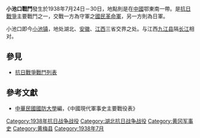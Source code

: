 {{Infobox Military Conflict|
campaign=|
image=|
caption=|
conflict=小池口戰鬥|
date=1938年7月24日－30日|
place=[[中國|中國]]鄂東南|
result=日軍佔領[[黄梅县|黄梅县]]小池口，國軍119師之691團幾乎全數陣亡|
combatant1=中華民國國民革命軍四兵團、28軍團|
combatant2=日軍之中國派遣軍6師團| 
commander1=[[李品仙|李品仙]]、[[劉汝明|劉汝明]]|
commander2=|
strength1=|
strength2=|
casualties1=|
casualties2=|
}}
'''小池口戰鬥'''發生於1938年7月24日－30日，地點則是在[[中國|中國]]鄂東南一帶。是[[抗日戰爭|抗日戰爭]]主要戰鬥之一，交戰一方為守軍之[[國民革命軍|國民革命軍]]，另一方則為日軍。

小池口即今[[小池镇_(黄梅县)|小池镇]]，地处湖北、[[安徽|安徽]]、[[江西|江西]]三省交界之处。与江西[[九江县|九江县]]隔[[长江|长江]]相对。

==參見==
*[[抗日戰爭戰鬥列表|抗日戰爭戰鬥列表]]
==參考文獻==
*[[中華民國|中華民國]][[國防大學_(臺灣)|國防大學]]編，《中國現代軍事史主要戰役表》
{{War-stub}}

[[Category:1938年抗日战争战役|Category:1938年抗日战争战役]]
[[Category:湖北抗日战争战役|Category:湖北抗日战争战役]]
[[Category:黄冈军事史|Category:黄冈军事史]]
[[Category:黄梅县|Category:黄梅县]]
[[Category:1938年7月|Category:1938年7月]]